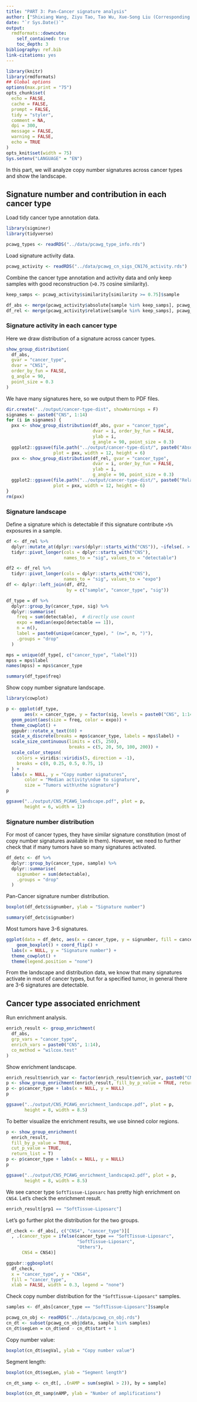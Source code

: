 ```yaml
---
title: "PART 3: Pan-Cancer signature analysis"
author: ["Shixiang Wang, Ziyu Tao, Tao Wu, Xue-Song Liu (Corresponding author)"]
date: "`r Sys.Date()`"
output:
  rmdformats::downcute:
    self_contained: true
    toc_depth: 3
bibliography: ref.bib
link-citations: yes
---
```



```r
library(knitr)
library(rmdformats)
## Global options
options(max.print = "75")
opts_chunk$set(
  echo = FALSE,
  cache = FALSE,
  prompt = FALSE,
  tidy = "styler",
  comment = NA,
  dpi = 300,
  message = FALSE,
  warning = FALSE,
  echo = TRUE
)
opts_knit$set(width = 75)
Sys.setenv("LANGUAGE" = "EN")
```

In this part, we will analyze copy number signatures across cancer types and show the landscape.

## Signature number and contribution in each cancer type

Load tidy cancer type annotation data.

```r
library(sigminer)
library(tidyverse)

pcawg_types <- readRDS("../data/pcawg_type_info.rds")
```

Load signature activity data.

```r
pcawg_activity <- readRDS("../data/pcawg_cn_sigs_CN176_activity.rds")
```

Combine the cancer type annotation and activity data and only keep samples with good reconstruction (`>0.75` cosine similarity).

```r
keep_samps <- pcawg_activity$similarity[similarity >= 0.75]$sample

df_abs <- merge(pcawg_activity$absolute[sample %in% keep_samps], pcawg_types, by = "sample")
df_rel <- merge(pcawg_activity$relative[sample %in% keep_samps], pcawg_types, by = "sample")
```

### Signature activity in each cancer type

Here we draw distribution of a signature across cancer types.

```r
show_group_distribution(
  df_abs, 
  gvar = "cancer_type",
  dvar = "CNS1",
  order_by_fun = FALSE,
  g_angle = 90,
  point_size = 0.3
)
```

We have many signatures here, so we output them to PDF files.

```r
dir.create("../output/cancer-type-dist", showWarnings = F)
signames <- paste0("CNS", 1:14)
for (i in signames) {
  pxx <- show_group_distribution(df_abs, gvar = "cancer_type",
                                 dvar = i, order_by_fun = FALSE, 
                                 ylab = i,
                                 g_angle = 90, point_size = 0.3)
  ggplot2::ggsave(file.path("../output/cancer-type-dist/", paste0("Absolute_activity_", i, ".pdf")),
                  plot = pxx, width = 12, height = 6)
  pxx <- show_group_distribution(df_rel, gvar = "cancer_type",
                                 dvar = i, order_by_fun = FALSE,
                                 ylab = i,
                                 g_angle = 90, point_size = 0.3)
  ggplot2::ggsave(file.path("../output/cancer-type-dist/", paste0("Relative_activity_", i, ".pdf")),
                  plot = pxx, width = 12, height = 6)
}
rm(pxx)
```

### Signature landscape

Define a signature which is detectable if this signature contribute `>5%` exposures in a sample.

```r
df <- df_rel %>% 
  dplyr::mutate_at(dplyr::vars(dplyr::starts_with("CNS")), ~ifelse(. > 0.05, 1L, 0L)) %>% 
  tidyr::pivot_longer(cols = dplyr::starts_with("CNS"),
                      names_to = "sig", values_to = "detectable") 

df2 <- df_rel %>% 
  tidyr::pivot_longer(cols = dplyr::starts_with("CNS"),
                      names_to = "sig", values_to = "expo")
df <- dplyr::left_join(df, df2,
                       by = c("sample", "cancer_type", "sig"))

df_type = df %>% 
  dplyr::group_by(cancer_type, sig) %>% 
  dplyr::summarise(
    freq = sum(detectable),  # directly use count
    expo = median(expo[detectable == 1]),
    n = n(),
    label = paste0(unique(cancer_type), " (n=", n, ")"),
    .groups = "drop"
  )

mps = unique(df_type[, c("cancer_type", "label")])
mpss = mps$label
names(mpss) = mps$cancer_type
```

```r
summary(df_type$freq)
```

Show copy number signature landscape.

```r
library(cowplot)

p <- ggplot(df_type,
       aes(x = cancer_type, y = factor(sig, levels = paste0("CNS", 1:14)))) + 
  geom_point(aes(size = freq, color = expo)) +
  theme_cowplot() +  
  ggpubr::rotate_x_text(60) + 
  scale_x_discrete(breaks = mps$cancer_type, labels = mps$label) + 
  scale_size_continuous(limits = c(5, 250), 
                        breaks = c(5, 20, 50, 100, 200)) + 
  scale_color_stepsn(
    colors = viridis::viridis(5, direction = -1),
    breaks = c(0, 0.25, 0.5, 0.75, 1)
  ) +
  labs(x = NULL, y = "Copy number signatures", 
       color = "Median activity\ndue to signature",
       size = "Tumors with\nthe signature")
p

ggsave("../output/CNS_PCAWG_landscape.pdf", plot = p,
       height = 6, width = 12)
```
### Signature number distribution

For most of cancer types, they have similar signature constitution (most of copy number signatures available in them). However, we need to further check that if many tumors have so many signatures activated.


```r
df_detc <- df %>% 
  dplyr::group_by(cancer_type, sample) %>% 
  dplyr::summarise(
    signumber = sum(detectable),
    .groups = "drop"
  )
```

Pan-Cancer signature number distribution.

```r
boxplot(df_detc$signumber, ylab = "Signature number")

summary(df_detc$signumber)
```

Most tumors have 3-6 signatures.

```r
ggplot(data = df_detc, aes(x = cancer_type, y = signumber, fill = cancer_type)) +
    geom_boxplot() + coord_flip() +
  labs(x = NULL, y = "Signature number") +
  theme_cowplot() +
  theme(legend.position = "none")
```

From the landscape and distribution data, we know that many signatures activate in most of cancer types, but for a specified tumor, in general there are 3-6 signatures are detectable.

## Cancer type associated enrichment

Run enrichment analysis.

```r
enrich_result <- group_enrichment(
  df_abs,
  grp_vars = "cancer_type",
  enrich_vars = paste0("CNS", 1:14),
  co_method = "wilcox.test"
)
```

Show enrichment landscape.

```r
enrich_result$enrich_var <- factor(enrich_result$enrich_var, paste0("CNS", 1:14))
p <- show_group_enrichment(enrich_result, fill_by_p_value = TRUE, return_list = T)
p <- p$cancer_type + labs(x = NULL, y = NULL)
p

ggsave("../output/CNS_PCAWG_enrichment_landscape.pdf", plot = p,
       height = 8, width = 8.5)
```

To better visualize the enrichment results, we use binned color regions.

```r
p <- show_group_enrichment(
  enrich_result, 
  fill_by_p_value = TRUE, 
  cut_p_value = TRUE,
  return_list = T)
p <- p$cancer_type + labs(x = NULL, y = NULL)
p

ggsave("../output/CNS_PCAWG_enrichment_landscape2.pdf", plot = p,
       height = 8, width = 8.5)
```

We see cancer type `SoftTissue-Liposarc` has pretty high enrichment on `CNS4`.
Let's check the enrichment result.

```r
enrich_result[grp1 == "SoftTissue-Liposarc"]
```

Let's go further plot the distribution for the two groups.

```r
df_check <- df_abs[, c("CNS4", "cancer_type")][
  , .(cancer_type = ifelse(cancer_type == "SoftTissue-Liposarc", 
                           "SoftTissue-Liposarc",
                           "Others"),
      CNS4 = CNS4)]
```

```r
ggpubr::ggboxplot(
  df_check, 
  x = "cancer_type", y = "CNS4", 
  fill = "cancer_type", 
  xlab = FALSE, width = 0.3, legend = "none")
```
Check copy number distribution for the `"SoftTissue-Liposarc"` samples.

```r
samples <- df_abs[cancer_type == "SoftTissue-Liposarc"]$sample

pcawg_cn_obj <- readRDS("../data/pcawg_cn_obj.rds")
cn_dt <- subset(pcawg_cn_obj@data, sample %in% samples)
cn_dt$segLen = cn_dt$end - cn_dt$start + 1
```

Copy number value:

```r
boxplot(cn_dt$segVal, ylab = "Copy number value")
```

Segment length:

```r
boxplot(cn_dt$segLen, ylab = "Segment length")
```

```r
cn_dt_samp <- cn_dt[, .(nAMP = sum(segVal > 2)), by = sample]
```

```r
boxplot(cn_dt_samp$nAMP, ylab = "Number of amplifications")
```
